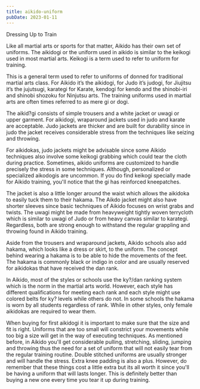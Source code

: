 ```yaml
---
title: aikido-uniform
pubDate: 2023-01-11
---
```


Dressing Up to Train

Like all martial arts or sports for that matter, Aikido has their own set of uniforms. The aikidogi or the uniform used in aikido is similar to the keikogi used in most martial arts.  Keikogi is a term used to refer to uniform for training. 

This is a general term used to refer to uniforms of donned for traditional martial arts class. For Aikido it’s the aikidogi, for Judo it’s judogi, for Jiujitsu it’s the jujutsugi, karategi for Karate, kendogi for kendo and the shinobi-iri and shinobi shozoku for Ninjutsu arts. The training uniforms used in martial arts are often times referred to as mere gi or dogi. 

The aikid?gi consists of simple trousers and a white jacket or uwagi or upper garment. For aikidogi, wraparound jackets used in judo and karate are acceptable. Judo jackets are thicker and are built for durability since in judo the jacket receives considerable stress from the techniques like seizing and throwing. 

For aikidokas, judo jackets might be advisable since some Aikido techniques also involve some keikogi grabbing which could tear the cloth during practice. Sometimes, aikido uniforms are customized to handle precisely the stress in some techniques. Although, personalized or specialized aikodogis are uncommon. If you do find keikogi specially made for Aikido training, you'll notice that the gi has reinforced kneepatches. 

The jacket is also a little longer around the waist which allows the aikidoka to easily tuck them to their hakama. The Aikdo jacket might also have shorter sleeves since basic techniques of Aikido focuses on wrist grabs and twists. The uwagi might be made from heavyweight tightly woven terrycloth which is similar to uwagi of Judo or from heavy canvas similar to karategi. Regardless, both are strong enough to withstand the regular grappling and throwing found in Aikido training.

Aside from the trousers and wraparound jackets, Aikido schools also add hakama, which looks like a dress or skirt, to the uniform. The concept behind wearing a hakama is to be able to hide the movements of the feet. The hakama is commonly black or indigo in color and are usually reserved for aikidokas that have received the dan rank. 

In Aikido, most of the styles or schools use the ky?/dan ranking system which is the norm in the martial arts world. However, each style has different qualifications for meeting each rank and each style might use colored belts for ky? levels while others do not. In some schools the hakama is worn by all students regardless of rank. While in other styles, only female aikidokas are required to wear them.

When buying for first aikidogi it is important to make sure that the size and fit is right. Uniforms that are too small will constrict your movements while too big a size will get in the way of executing techniques. As mentioned before, in Aikido you'll get considerable pulling, stretching, sliding, jumping and throwing thus the need for a set of uniform that will not easily tear from the regular training routine. Double stitched uniforms are usually stronger and will handle the stress. 
Extra knee padding is also a plus. However, do remember that these things cost a little extra but its all worth it since you'll be having a uniform that will lasts longer. This is definitely better than buying a new one every time you tear it up during training.